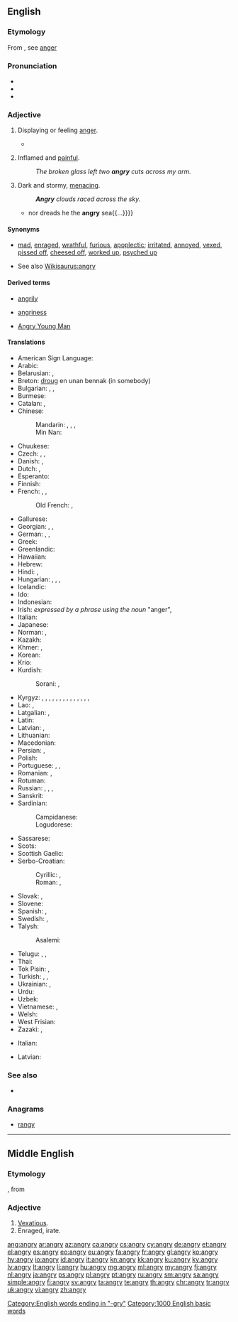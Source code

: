 ==English==

===Etymology===
From {{etyl|enm|en}}, see [[anger]]

===Pronunciation===
* {{IPA|/ˈæŋ.ɡri/|lang=en}}
* {{audio|en-us-angry.ogg|Audio (US)|lang=en}}
* {{rhymes|æŋɡri|lang=en}}

===Adjective===
{{en-adj|er}}

# Displaying or feeling [[anger]].
#: {{usex|lang=en|His face became '''angry'''.}}
#: {{usex|lang=en|An '''angry''' mob started looting the warehouse.}}
#* {{quote-book|year=1898|author={{w|Winston Churchill (novelist)|Winston Churchill}}
|title={{w|The Celebrity}}|chapter=5
|passage=Then we relapsed into a discomfited silence, and wished we were anywhere else. But Miss Thorn relieved the situation by laughing aloud, and with such a hearty enjoyment that instead of getting '''angry''' and more mortified we began to laugh ourselves, and instantly felt better.}}
# {{context|said about a wound or a rash|lang=en}} Inflamed and [[painful]].
#: ''The broken glass left two '''angry''' cuts across my arm.''
# {{context|figuratively|said about the elements, like the sky or the sea|lang=en}} Dark and stormy, [[menacing]].
#: '''''Angry''' clouds raced across the sky.''
#* {{quote-book|1756|{{w|Christopher Smart}}|3=[http://books.google.com/books?id=fnpYmCFiZlcC The Book of the Epodes]|chapter=Ode II|by={{w|Horace}}
|passage={{...}}nor dreads he the '''angry''' sea{{...}}}}

====Synonyms====
* {{sense|displaying anger}} [[mad]], [[enraged]], [[wrathful]], [[furious]], [[apoplectic]]; [[irritated]], [[annoyed]], [[vexed]], [[pissed off]], [[cheesed off]], [[worked up]], [[psyched up]]
* See also [[Wikisaurus:angry]]

====Derived terms====
{{top3}}
* [[angrily]]
{{mid3}}
* [[angriness]]
{{mid3}}
* [[Angry Young Man]]
{{bottom}}

====Translations====
{{trans-top|displaying anger}}
* American Sign Language: {{t|ase|Claw5@NearNose-PalmBack}}
* Arabic: {{t|ar|غَاضِب}}
* Belarusian: {{t|be|сярдзі́ты|sc=Cyrl}}, {{t|be|злы|sc=Cyrl}}
* Breton: [[droug]] en unan bennak (in somebody)
* Bulgarian: {{t+|bg|ядо́сан}}, {{t+|bg|разгне́вен}}, {{t+|bg|сърди́т}}
* Burmese: {{t+|my|စိတ်ဆိုး|sc=Mymr}}
* Catalan: {{t+|ca|enfadat}}, {{t|ca|enutjat}}
* Chinese:
*: Mandarin: {{t+|cmn|恼怒|tr=nǎonù|sc=Hani}}, {{t+|cmn|忿怒|tr=fènnù|sc=Hani}}, {{t+|cmn|生氣|sc=Hani}}, {{t+|cmn|生气|tr=shēngqì|sc=Hani}}
*: Min Nan: {{t+|nan|受氣|tr=siū-khì|sc=Hans}}
* Chuukese: {{t|chk|song}}
* Czech: {{t|cs|rozhněvaný}}, {{t+|cs|rozzlobený}}, {{t|cs|zlostný}}
* Danish: {{t|da|vred}}, {{t+|da|sur}}
* Dutch: {{t+|nl|kwaad}}, {{t+|nl|boos}}
* Esperanto: {{t|eo|kolera}}
* Finnish: {{t+|fi|vihainen}}
* French: {{t+|fr|fâché|m}}, {{t+|fr|fâchée|f}}, {{t+|fr|en colère}}
*: Old French: {{t|fro|irié}}, {{t|fro|irous}}
* Gallurese: {{t|sdn|airatu}}
* Georgian: {{t|ka|გაბრაზებული|sc=Geor}}, {{t|ka|გაჯავრებული|sc=Geor}}, {{t|ka|გაღიზიანებული|sc=Geor}}
* German: {{t+|de|böse}}, {{t+|de|verärgert}}, {{t+|de|zornig}}
* Greek: {{t+|el|θυμωμένος}}
* Greenlandic: {{t|kl|ninngappoq}}
* Hawaiian: {{t|haw|huhū}}
* Hebrew: {{t+|he|סר|tr=sar}}
* Hindi: {{t|hi|रूठा|tr=rūțhā}}, {{t|hi|क्रोधित|tr=krodhit}}
* Hungarian: {{t+|hu|haragos}}, {{t+|hu|dühös}}, {{t+|hu|mérges}}, {{t|hu|bősz}}
* Icelandic: {{t+|is|reiður}}
* Ido: {{t+|io|iracoza}}
* Indonesian: {{t+|id|marah}}
* Irish: ''expressed by a phrase using the noun'' {{t|ga|fearg|f}} "anger", {{t|ga|cochallach}}
* Italian: {{t+|it|arrabbiato}}
* Japanese: {{t+|ja|怒る|tr=おこった, okotta|alt=怒った|sc=Jpan}}
* Norman: {{t|nrf|dguffi}}, {{t|nrf|mârri}}
* Kazakh: {{t|kk|ашулы|sc=Cyrl}}
* Khmer: {{t+|km|ខឹង|tr=kʰəŋ|sc=Khmr}}, {{t|km|ដែលខឹង|tr=dael kʰəŋ|sc=Khmr}}
* Korean: {{t+|ko|화내다|alt=화난|sc=Kore}}
* Krio: {{t|kri|vex}}
* Kurdish:
*: Sorani: {{t|ku|توڕه‌|tr=ture|sc=ku-Arab}}, {{t+|ku|زیز|tr=ziz|sc=ku-Arab}}
{{trans-mid}}
* Kyrgyz: {{t+|ky|ачуулуу}}, {{t+|ky|каардуу}}, {{t+|ky|каарданган}}, {{t+|ky|ачуу}}, {{t+|ky|катуу}}, {{t+|ky|нааразы}}, {{t+|ky|ыраазы эмес}}, {{t+|ky|кыжырланган}}, {{t+|ky|кыжырлуу}}, {{t+|ky|жини келген}}, {{t+|ky|жинденген}}, {{t+|ky|жини келген}}, {{t+|ky|туталанган}}, {{t+|ky|ырайымсыз}},{{t|ky|штормдуу (аба ырайы}}
* Lao: {{t|lo|ຄຽດ|sc=Laoo}}, {{t|lo|ພິໂລດ|sc=Laoo}}
* Latgalian: {{t|ltg|sirdeigs}}, {{t|ltg|špetnys}}
* Latin: {{t|la|iratus}}
* Latvian: {{t|lv|dusmīgs}}, {{t+|lv|pikts}}
* Lithuanian: {{t+|lt|piktas}}
* Macedonian: {{t|mk|разгневен|sc=Cyrl}}
* Persian: {{t+|fa|خشمگین|tr=xašmgin|sc=fa-Arab}}, {{t+|fa|عصبانی|tr=asabâni|sc=fa-Arab}}
* Polish: {{t+|pl|zły}}
* Portuguese: {{t+|pt|raivoso|m}}, {{t|pt|raivosa|f}}, {{t+|pt|bravo}}
* Romanian: {{t+|ro|rău|m}}, {{t|ro|rea|f}}
* Rotuman: {{t|rtm|feke}}
* Russian: {{t+|ru|серди́тый}}, {{t+|ru|злой}}, {{t+|ru|разгне́ванный}}, {{qualifier|e.g. tone}} {{t+|ru|гне́вный}}
* Sanskrit: {{t|sa|कुपित|sc=Deva}}
* Sardinian:
*: Campidanese: {{t|sc|arrenegadu}}
*: Logudorese: {{t|sc|aghedadu}}
* Sassarese: {{t|sdc|affuttàdu}}
* Scots: {{t|sco|fasht}}
* Scottish Gaelic: {{t|gd|fiadhaich}}
* Serbo-Croatian:
*: Cyrillic: {{t|sh|гневан}}, {{t|sh|гњеван}}
*: Roman: {{t|sh|gnevan}}, {{t+|sh|gnjevan}}
* Slovak: {{t|sk|rozhnevaný}}, {{t|sk|zlostný}}
* Slovene: {{t+|sl|jezen}}
* Spanish: {{t+|es|enojado}}, {{t+|es|enfadado}}
* Swedish: {{t+|sv|arg}}, {{t+|sv|ilsken}}
* Talysh:
*: Asalemi: {{t|tly|عصبانی|tr=asebâni|sc=fa-Arab}}
* Telugu: {{t+|te|కోపం}}, {{t+|te|ఆగ్రహం}}, {{t+|te|క్రోధం}}
* Thai: {{t+|th|โกรธ|tr=gròht}}
* Tok Pisin: {{t|tpi|belihat}}, {{t|tpi|kros}}
* Turkish: {{t+|tr|kızgın}}, {{t+|tr|sinirli}}, {{t+|tr|asabi}}
* Ukrainian: {{t|uk|серди́тий|sc=Cyrl}}, {{t+|uk|злий|sc=Cyrl}}
* Urdu: {{t|ur|روٹھا|tr=rūțhā|sc=ur-Arab}}
* Uzbek: {{t|uz|jahldor}}
* Vietnamese: {{t+|vi|giận}}, {{t+|vi|tức}}
* Welsh: {{t+|cy|blin}}
* West Frisian: {{t|fy|lilk}}
* Zazaki: {{t|zza|har}}, {{t|zza|fahs}}
{{trans-bottom}}

{{trans-top|inflamed and painful}}
* Italian: {{t+|it|infiammato}}
{{trans-mid}}
* Latvian: {{t|lv|iekaisis}}
{{trans-bottom}}

===See also===
* {{pedialite|Anger}}

===Anagrams===
* [[rangy#English|rangy]]

[[Category:English words ending in "-gry"]]

[[Category:1000 English basic words]]

----

==Middle English==

===Etymology===
{{suffix|anger|y|lang=enm}}, from {{etyl|non|enm}} {{term|angr||affliction, sorrow|lang=non}}

===Adjective===
{{head|enm|adjective}}

# [[vexatious|Vexatious]].
# Enraged, irate.

[[ang:angry]]
[[ar:angry]]
[[az:angry]]
[[ca:angry]]
[[cs:angry]]
[[cy:angry]]
[[de:angry]]
[[et:angry]]
[[el:angry]]
[[es:angry]]
[[eo:angry]]
[[eu:angry]]
[[fa:angry]]
[[fr:angry]]
[[gl:angry]]
[[ko:angry]]
[[hy:angry]]
[[io:angry]]
[[id:angry]]
[[it:angry]]
[[kn:angry]]
[[kk:angry]]
[[ku:angry]]
[[ky:angry]]
[[lv:angry]]
[[lt:angry]]
[[li:angry]]
[[hu:angry]]
[[mg:angry]]
[[ml:angry]]
[[my:angry]]
[[fj:angry]]
[[nl:angry]]
[[ja:angry]]
[[ps:angry]]
[[pl:angry]]
[[pt:angry]]
[[ru:angry]]
[[sm:angry]]
[[sa:angry]]
[[simple:angry]]
[[fi:angry]]
[[sv:angry]]
[[ta:angry]]
[[te:angry]]
[[th:angry]]
[[chr:angry]]
[[tr:angry]]
[[uk:angry]]
[[vi:angry]]
[[zh:angry]]